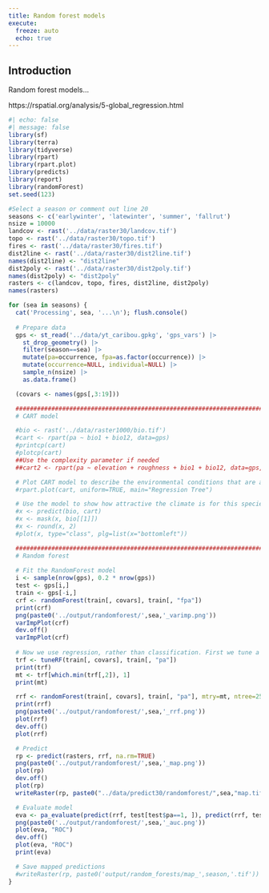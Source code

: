 ```yaml
---
title: Random forest models
execute:
  freeze: auto
  echo: true
---
```


## Introduction

Random forest models...

https://rspatial.org/analysis/5-global_regression.html

```r
#| echo: false
#| message: false
library(sf)
library(terra)
library(tidyverse)
library(rpart)
library(rpart.plot)
library(predicts)
library(report)
library(randomForest)
set.seed(123)
```

```r
#Select a season or comment out line 20
seasons <- c('earlywinter', 'latewinter', 'summer', 'fallrut')
nsize = 10000
landcov <- rast('../data/raster30/landcov.tif')
topo <- rast('../data/raster30/topo.tif')
fires <- rast('../data/raster30/fires.tif')
dist2line <- rast('../data/raster30/dist2line.tif')
names(dist2line) <- "dist2line"
dist2poly <- rast('../data/raster30/dist2poly.tif')
names(dist2poly) <- "dist2poly"
rasters <- c(landcov, topo, fires, dist2line, dist2poly)
names(rasters)
```

```r
for (sea in seasons) {
  cat('Processing', sea, '...\n'); flush.console()
  
  # Prepare data
  gps <- st_read('../data/yt_caribou.gpkg', 'gps_vars') |>
    st_drop_geometry() |>
    filter(season==sea) |>
    mutate(pa=occurrence, fpa=as.factor(occurrence)) |>
    mutate(occurrence=NULL, individual=NULL) |>
    sample_n(nsize) |>
    as.data.frame()

  (covars <- names(gps[,3:19]))

  ################################################################################
  # CART model

  #bio <- rast('../data/raster1000/bio.tif')
  #cart <- rpart(pa ~ bio1 + bio12, data=gps)
  #printcp(cart)
  #plotcp(cart)
  ##Use the complexity parameter if needed
  ##cart2 <- rpart(pa ~ elevation + roughness + bio1 + bio12, data=gps, cp=0.02)

  # Plot CART model to describe the environmental conditions that are associated with caribou locations
  #rpart.plot(cart, uniform=TRUE, main="Regression Tree")

  # Use the model to show how attractive the climate is for this species.
  #x <- predict(bio, cart)
  #x <- mask(x, bio[[1]])
  #x <- round(x, 2)
  #plot(x, type="class", plg=list(x="bottomleft"))

  ################################################################################
  # Random forest
  
  # Fit the RandomForest model
  i <- sample(nrow(gps), 0.2 * nrow(gps))
  test <- gps[i,]
  train <- gps[-i,]
  crf <- randomForest(train[, covars], train[, "fpa"])
  print(crf)
  png(paste0('../output/randomforest/',sea,'_varimp.png'))
  varImpPlot(crf)
  dev.off()
  varImpPlot(crf)
  
  # Now we use regression, rather than classification. First we tune a parameter.
  trf <- tuneRF(train[, covars], train[, "pa"])
  print(trf)
  mt <- trf[which.min(trf[,2]), 1]
  print(mt)

  rrf <- randomForest(train[, covars], train[, "pa"], mtry=mt, ntree=250)
  print(rrf)
  png(paste0('../output/randomforest/',sea,'_rrf.png'))
  plot(rrf)
  dev.off()
  plot(rrf)

  # Predict
  rp <- predict(rasters, rrf, na.rm=TRUE)
  png(paste0('../output/randomforest/',sea,'_map.png'))
  plot(rp)
  dev.off()
  plot(rp)
  writeRaster(rp, paste0("../data/predict30/randomforest/",sea,"map.tif"), overwrite=TRUE)

  # Evaluate model
  eva <- pa_evaluate(predict(rrf, test[test$pa==1, ]), predict(rrf, test[test$pa==0, ]))
  png(paste0('../output/randomforest/',sea,'_auc.png'))
  plot(eva, "ROC")
  dev.off()
  plot(eva, "ROC")
  print(eva)

  # Save mapped predictions
  #writeRaster(rp, paste0('output/random_forests/map_',season,'.tif'))
}
```
